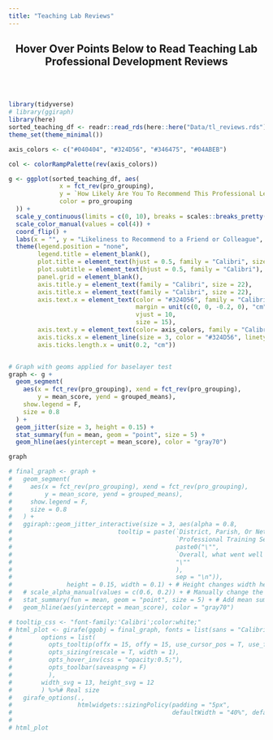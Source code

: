 ```yaml
---
title: "Teaching Lab Reviews"
---
```


<center><h2> Hover Over Points Below to Read Teaching Lab Professional Development Reviews </h2></center>

<br>
<br>

```r
library(tidyverse)
# library(ggiraph)
library(here)
sorted_teaching_df <- readr::read_rds(here::here("Data/tl_reviews.rds"))
theme_set(theme_minimal())

axis_colors <- c("#040404", "#324D56", "#346475", "#04ABEB")

col <- colorRampPalette(rev(axis_colors))

g <- ggplot(sorted_teaching_df, aes(
              x = fct_rev(pro_grouping), 
              y = `How Likely Are You To Recommend This Professional Learning To A Colleague Or Friend?`, 
              color = pro_grouping
  )) +
  scale_y_continuous(limits = c(0, 10), breaks = scales::breaks_pretty(n = 10)) +
  scale_color_manual(values = col(4)) +
  coord_flip() +
  labs(x = "", y = "Likeliness to Recommend to a Friend or Colleague", title = "Explore Teaching Lab Reviews") +
  theme(legend.position = "none",
        legend.title = element_blank(),
        plot.title = element_text(hjust = 0.5, family = "Calibri", size = 30, face = "bold"),
        plot.subtitle = element_text(hjust = 0.5, family = "Calibri"),
        panel.grid = element_blank(),
        axis.title.y = element_text(family = "Calibri", size = 22),
        axis.title.x = element_text(family = "Calibri", size = 22),
        axis.text.x = element_text(color = "#324D56", family = "Calibri", 
                                   margin = unit(c(0, 0, -0.2, 0), "cm"),
                                   vjust = 10,
                                   size = 15),
        axis.text.y = element_text(color= axis_colors, family = "Calibri", size = 15),
        axis.ticks.x = element_line(size = 3, color = "#324D56", linetype = 2),
        axis.ticks.length.x = unit(0.2, "cm"))


# Graph with geoms applied for baselayer test
graph <- g + 
  geom_segment(
    aes(x = fct_rev(pro_grouping), xend = fct_rev(pro_grouping),
        y = mean_score, yend = grouped_means),
    show.legend = F,
    size = 0.8
  ) +
  geom_jitter(size = 3, height = 0.15) +
  stat_summary(fun = mean, geom = "point", size = 5) +
  geom_hline(aes(yintercept = mean_score), color = "gray70")

graph

# final_graph <- graph +
#   geom_segment(
#     aes(x = fct_rev(pro_grouping), xend = fct_rev(pro_grouping),
#         y = mean_score, yend = grouped_means),
#     show.legend = F,
#     size = 0.8
#   ) +
#   ggiraph::geom_jitter_interactive(size = 3, aes(alpha = 0.8,
#                             tooltip = paste(`District, Parish, Or Network`, 
#                                             `Professional Training Session`,
#                                             paste0("\"",
#                                             `Overall, what went well in this professional learning?`,
#                                             "\""
#                                             ),
#                                             sep = "\n")), 
#               height = 0.15, width = 0.1) + # Height changes width here since coord_flip already happened
#   # scale_alpha_manual(values = c(0.6, 0.2)) + # Manually change the alpha since they need to be set for different n
#   stat_summary(fun = mean, geom = "point", size = 5) + # Add mean summary point
#   geom_hline(aes(yintercept = mean_score), color = "gray70")

# tooltip_css <- "font-family:'Calibri';color:white;"
# html_plot <- girafe(ggobj = final_graph, fonts = list(sans = "Calibri"),
#        options = list(
#          opts_tooltip(offx = 15, offy = 15, use_cursor_pos = T, use_fill = T, css = tooltip_css),
#          opts_sizing(rescale = T, width = 1),
#          opts_hover_inv(css = "opacity:0.5;"),
#          opts_toolbar(saveaspng = F)
#          ),
#        width_svg = 13, height_svg = 12
#        ) %>%# Real size
#   girafe_options(.,
#                  htmlwidgets::sizingPolicy(padding = "5px",
#                                            defaultWidth = "40%", defaultHeight = "40%"))
# 
# html_plot
```
